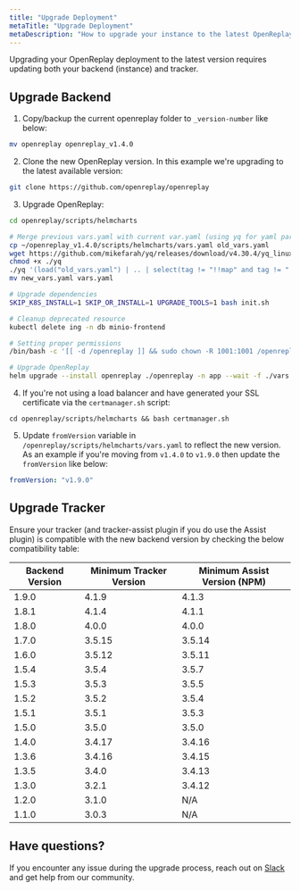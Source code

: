 ```yaml
---
title: "Upgrade Deployment"
metaTitle: "Upgrade Deployment"
metaDescription: "How to upgrade your instance to the latest OpenReplay version."
---
```


Upgrading your OpenReplay deployment to the latest version requires updating both your backend (instance) and tracker.

## Upgrade Backend

1. Copy/backup the current openreplay folder to `_version-number` like below:
   
  ```bash 
  mv openreplay openreplay_v1.4.0
  ```

2. Clone the new OpenReplay version. In this example we're upgrading to the latest available version:
   
  ```bash 
  git clone https://github.com/openreplay/openreplay
  ```

3. Upgrade OpenReplay:

  ```bash
  cd openreplay/scripts/helmcharts

  # Merge previous vars.yaml with current var.yaml (using yq for yaml parsing)
  cp ~/openreplay_v1.4.0/scripts/helmcharts/vars.yaml old_vars.yaml
  wget https://github.com/mikefarah/yq/releases/download/v4.30.4/yq_linux_amd64 -O yq
  chmod +x ./yq
  ./yq '(load("old_vars.yaml") | .. | select(tag != "!!map" and tag != "!!seq")) as $i ireduce(.; setpath($i | path; $i))' vars.yaml > new_vars.yaml
  mv new_vars.yaml vars.yaml
  
  # Upgrade dependencies
  SKIP_K8S_INSTALL=1 SKIP_OR_INSTALL=1 UPGRADE_TOOLS=1 bash init.sh
  
  # Cleanup deprecated resource
  kubectl delete ing -n db minio-frontend
  
  # Setting proper permissions
  /bin/bash -c '[[ -d /openreplay ]] && sudo chown -R 1001:1001 /openreplay'
  
  # Upgrade OpenReplay
  helm upgrade --install openreplay ./openreplay -n app --wait -f ./vars.yaml --atomic
  ```
  
4. If you're not using a load balancer and have generated your SSL certificate via the `certmanager.sh` script:

  ```
  cd openreplay/scripts/helmcharts && bash certmanager.sh
  ```

5. Update `fromVersion` variable in `/openreplay/scripts/helmcharts/vars.yaml` to reflect the new version. As an example if you're moving from `v1.4.0` to `v1.9.0` then update the `fromVersion` like below:
  
  ```yaml
  fromVersion: "v1.9.0"
  ```
 
## Upgrade Tracker

Ensure your tracker (and tracker-assist plugin if you do use the Assist plugin) is compatible with the new backend version by checking the below compatibility table:

| Backend Version | Minimum Tracker Version | Minimum Assist Version (NPM) |
|----------|-------------|-------------|
| 1.9.0 | 4.1.9 | 4.1.3 |
| 1.8.1 | 4.1.4 | 4.1.1 |
| 1.8.0 | 4.0.0 | 4.0.0 |
| 1.7.0 | 3.5.15 | 3.5.14 |
| 1.6.0 | 3.5.12 | 3.5.11 |
| 1.5.4 | 3.5.4 | 3.5.7 |
| 1.5.3 | 3.5.3 | 3.5.5 |
| 1.5.2 | 3.5.2 | 3.5.4 |
| 1.5.1 | 3.5.1 | 3.5.3 |
| 1.5.0 | 3.5.0 | 3.5.0 |
| 1.4.0 | 3.4.17 | 3.4.16 |
| 1.3.6 | 3.4.16 | 3.4.15 |
| 1.3.5 | 3.4.0 | 3.4.13 |
| 1.3.0 | 3.2.1 | 3.4.12 |
| 1.2.0 | 3.1.0 | N/A |
| 1.1.0 | 3.0.3 | N/A |

## Have questions?

If you encounter any issue during the upgrade process, reach out on [Slack](https://slack.openreplay.com) and get help from our community.